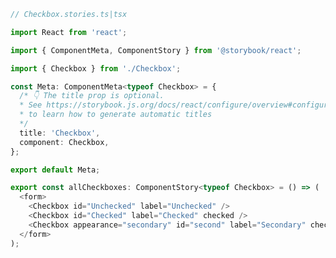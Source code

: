 ```ts
// Checkbox.stories.ts|tsx

import React from 'react';

import { ComponentMeta, ComponentStory } from '@storybook/react';

import { Checkbox } from './Checkbox';

const Meta: ComponentMeta<typeof Checkbox> = {
  /* 👇 The title prop is optional.
  * See https://storybook.js.org/docs/react/configure/overview#configure-story-loading
  * to learn how to generate automatic titles
  */
  title: 'Checkbox', 
  component: Checkbox,
};

export default Meta;

export const allCheckboxes: ComponentStory<typeof Checkbox> = () => (
  <form>
    <Checkbox id="Unchecked" label="Unchecked" />
    <Checkbox id="Checked" label="Checked" checked />
    <Checkbox appearance="secondary" id="second" label="Secondary" checked />
  </form>
);
```